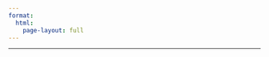 ```yaml
---
format: 
  html:
    page-layout: full
---
```


```{=html}
  <body>
  <object width="100%" height="600" type="application/pdf" data="/poster_VAA_final.pdf?#zoom=50&scrollbar=0&toolbar=1&navpanes=0">
</object>

  </body>
```

------------------------------------------------------------------------
